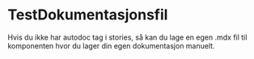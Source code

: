 # TestDokumentasjonsfil

Hvis du ikke har autodoc tag i stories, så kan du lage en egen .mdx fil
til komponenten hvor du lager din egen dokumentasjon manuelt.
    